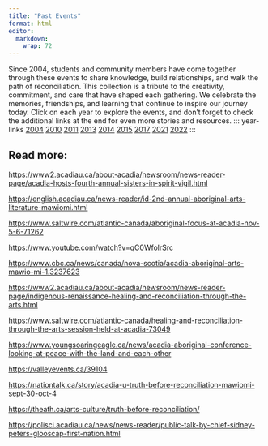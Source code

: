 ```yaml
---
title: "Past Events"
format: html
editor: 
  markdown: 
    wrap: 72
---
```

Since 2004, students and community members have come together through these events to share knowledge, build relationships, and walk the path of reconciliation. This collection is a tribute to the creativity, commitment, and care that have shaped each gathering. We celebrate the memories, friendships, and learning that continue to inspire our journey today.
Click on each year to explore the events, and don’t forget to check the additional links at the end for even more stories and resources.
::: year-links
<a href="pastevents/2004.pdf" target="_blank" rel="noopener noreferrer">2004</a>
<a href="pastevents/2010.pdf" target="_blank" rel="noopener noreferrer">2010</a>
<a href="pastevents/2011.pdf" target="_blank" rel="noopener noreferrer">2011</a>
<a href="pastevents/2013.pdf" target="_blank" rel="noopener noreferrer">2013</a>
<a href="pastevents/2014.pdf" target="_blank" rel="noopener noreferrer">2014</a>
<a href="pastevents/2015.pdf" target="_blank" rel="noopener noreferrer">2015</a>
<a href="pastevents/2017.pdf" target="_blank" rel="noopener noreferrer">2017</a>
<a href="pastevents/2021.pdf" target="_blank" rel="noopener noreferrer">2021</a>
<a href="pastevents/2022.pdf" target="_blank" rel="noopener noreferrer">2022</a>
:::

```{=html}
<style>
.year-links a {
  display: block;
  width: 200px;              /* largura do botão (ajuste se quiser mais largo) */
  margin: 10px auto;         /* centraliza na página */
  padding: 12px 20px;
  text-align: center;
  background: #0056b3;       /* cor do botão */
  color: white;
  font-weight: bold;
  border-radius: 8px;
  text-decoration: none;
  transition: background 0.3s ease;
}
.year-links a:hover {
  background: #003d80;       /* cor ao passar o mouse */
}
</style>
```

## Read more:

<https://www2.acadiau.ca/about-acadia/newsroom/news-reader-page/acadia-hosts-fourth-annual-sisters-in-spirit-vigil.html>

<https://english.acadiau.ca/news-reader/id-2nd-annual-aboriginal-arts-literature-mawiomi.html>

<https://www.saltwire.com/atlantic-canada/aboriginal-focus-at-acadia-nov-5-6-71262>

<https://www.youtube.com/watch?v=qC0WfolrSrc>

<https://www.cbc.ca/news/canada/nova-scotia/acadia-aboriginal-arts-mawio-mi-1.3237623>

<https://www2.acadiau.ca/about-acadia/newsroom/news-reader-page/indigenous-renaissance-healing-and-reconciliation-through-the-arts.html>

<https://www.saltwire.com/atlantic-canada/healing-and-reconciliation-through-the-arts-session-held-at-acadia-73049>

<https://www.youngsoaringeagle.ca/news/acadia-aboriginal-conference-looking-at-peace-with-the-land-and-each-other>

<https://valleyevents.ca/39104>

<https://nationtalk.ca/story/acadia-u-truth-before-reconciliation-mawiomi-sept-30-oct-4>

<https://theath.ca/arts-culture/truth-before-reconciliation/>

<https://polisci.acadiau.ca/news/news-reader/public-talk-by-chief-sidney-peters-glooscap-first-nation.html>
